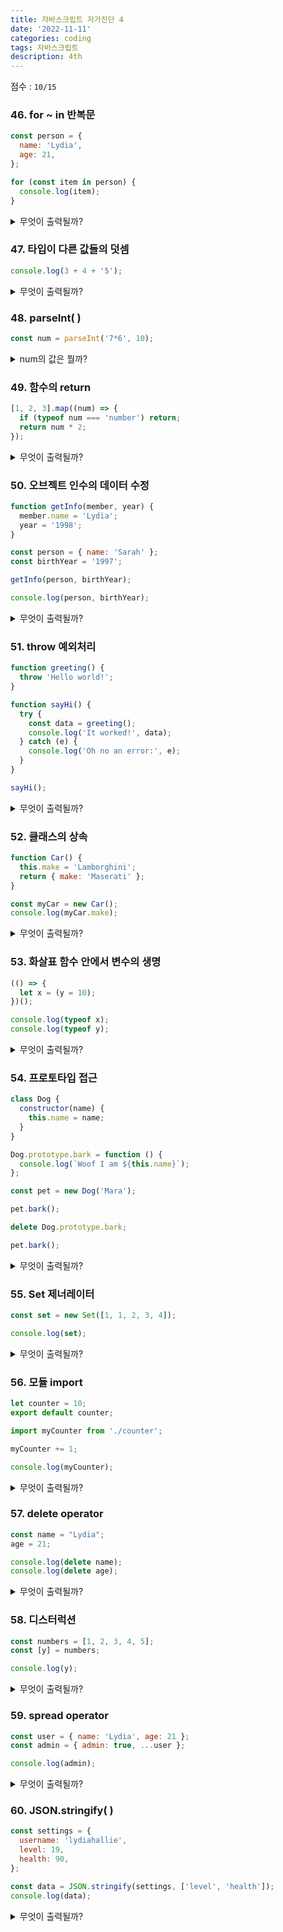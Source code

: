 ```yaml
---
title: 자바스크립트 자가진단 4
date: '2022-11-11'
categories: coding
tags: 자바스크립트
description: 4th
---
```

<HeadingNavigator />

점수 : `10/15`

### 46. for ~ in 반복문
```js
const person = {
  name: 'Lydia',
  age: 21,
};

for (const item in person) {
  console.log(item);
}
```
<details>
  <summary>무엇이 출력될까?</summary>
    <>
    - 내 생각 : `name`, `age`
    - 이유? : 오브젝트의 키만 넘긴다.
    ---
    - 사족 : `Object.keys()`의 내부동작으로 볼 수 있을 것 같다.
    - 오답노트 : - 
    </>
</details>

### 47. 타입이 다른 값들의 덧셈
```js
console.log(3 + 4 + '5');
```
<details>
  <summary>무엇이 출력될까?</summary>
    <>
    - 내 생각 : `"75"`
    - 이유? : 숫자 타입끼리 덧셈이 일어나고, 후에 "5"와 결합하면서 문자로 변형될 것이다.
    ---
    - 사족 : 앞선 문제에서 `숫자+문자`의 우선순위는 문자쪽에 있다는 것을 봤다.
    - 오답노트 : - 
    </>
</details>

### 48. parseInt(  )
```js
const num = parseInt('7*6', 10);
```
<details>
  <summary>num의 값은 뭘까?</summary>
    <>
    - 내 생각 : `42`
    - 이유? : `parseInt`는 문자열을 인수로 받아 숫자로 변형시킨다. 두번째 인수는 n진수를 결정한다.
    ---
    - 오답노트 : 정답은 `7`이다. 계산이 처리될 거라 생각했는데, *파싱 단계에서 숫자가 아닌 문자를 만나면 진행을 중지한다*고 한다. 따라서 계산 대상으로 넘겨지는 것은 `7` 뿐이다.
    - 사족 : -
    </>
</details>

### 49. 함수의 return
```js
[1, 2, 3].map((num) => {
  if (typeof num === 'number') return;
  return num * 2;
});
```
<details>
  <summary>무엇이 출력될까?</summary>
    <>
    - 내 생각 : `[3 x empty]`
    - 이유? : 배열의 요소들이 모두 숫자 타입이므로 `return 아무것도없음`이 넘겨진다. 이때 무슨 값으로 들어가냐가 관건인데 앞선 문제에서 봤듯 `empty`로 자리를 메꿀 거라 생각했다. 
    ---
    - 오답노트 : 정답은 `[undefined x 3]`다. 함수는 값을 반환하지 않을 때 `undefined`를 내보낸다.
    - 사족 : `empty`는 배열에 값이 추가돼서 요소 간의 공백이 생길 때 만들어진다.
    </>
</details>

### 50. 오브젝트 인수의 데이터 수정
```js
function getInfo(member, year) {
  member.name = 'Lydia';
  year = '1998';
}

const person = { name: 'Sarah' };
const birthYear = '1997';

getInfo(person, birthYear);

console.log(person, birthYear);
```
<details>
  <summary>무엇이 출력될까?</summary>
    <>
    - 내 생각 : `{name: "Lydia"}, "1997"`
    - 이유? : 함수에 인수로 들어갔을 때 데이터 수정에 어떤 차이가 있는지를 보여준다. 오브젝트의 경우 참조하는 객체에 직접적으로 반영된다. String과 같은 다른 원시값의 경우에 값은 복사본으로 들어가서, 함수 안에서만 변경/유지된다.
    ---
    - 사족 : 인수로 들어갈 때 오브젝트 역시 복사본이지만, 이는 값복사가 아닌 참조의 복사다. 같은 주소를 가리키므로 한쪽에서의 수정이 다른 쪽에 영향을 준다.
    - 오답노트 : - 
    </>
</details>

### 51. throw 예외처리
```js
function greeting() {
  throw 'Hello world!';
}

function sayHi() {
  try {
    const data = greeting();
    console.log('It worked!', data);
  } catch (e) {
    console.log('Oh no an error:', e);
  }
}

sayHi();
```
<details>
  <summary>무엇이 출력될까?</summary>
    <>
    - 내 생각 : `"It worked! Hello world!"`
    - 이유? : try 안에서 greeting()을 실행했고, 성공하여 빠져나간다.
    ---
    - 오답노트 : `throw`는 예외처리 계의 `return`이다. `throw`가 던져지는 즉시 예외처리, `catch`문으로 빠져나간다. 인수로는 이 `throw`를 리턴한 값이 전해진다. `"Oh no an error: Hello world!"`가 출력된다.
    - 사족 : -
    </>
</details>

### 52. 클래스의 상속
```js
function Car() {
  this.make = 'Lamborghini';
  return { make: 'Maserati' };
}

const myCar = new Car();
console.log(myCar.make);
```
<details>
  <summary>무엇이 출력될까?</summary>
    <>
    - 내 생각 : `Lamborghini`
    - 이유? : 생성자에 걸어놓은 `this.make`가 우선할 것 같다.
    ---
    - 오답노트 : `Maserati`를 출력한다. 속성을 리턴할 때, 값은 생성자에 걸어둔 값이 아닌 리턴하는 값과 같다고 한다. 값이 겹칠 때 `return`이 우선한다.
    - 사족 : -
    </>
</details>

### 53. 화살표 함수 안에서 변수의 생명
```js
(() => {
  let x = (y = 10);
})();

console.log(typeof x);
console.log(typeof y);
```
<details>
  <summary>무엇이 출력될까?</summary>
    <>
    - 내 생각 : `"undefined"`, `"number"`
    - 이유? : 함수 바깥에서 `let x`는 알 수 없다. y는 변수명이 없이 쓰였고, 이는 자바스크립트에서 `globalThis.y`로 임의 선언되기 때문에 밖에서도 읽을 수 있다.
    ---
    - 사족 : -
    - 오답노트 : -
    </>
</details>

### 54. 프로토타입 접근
```js
class Dog {
  constructor(name) {
    this.name = name;
  }
}

Dog.prototype.bark = function () {
  console.log(`Woof I am ${this.name}`);
};

const pet = new Dog('Mara');

pet.bark();

delete Dog.prototype.bark;

pet.bark();
```
<details>
  <summary>무엇이 출력될까?</summary>
    <>
    - 내 생각 : `"Woof I am Mara"`, `typeError`
    - 이유? : 부모클래스 Dog의 프로토타입에 `bark()` 메써드가 추가되었고 인스턴스인 pet은 그를 위임받는다. 프로토타입이 삭제된 후에는 함수가 아닌 것을 함수처럼 실행하려 했기 때문에 `typeError` 오류를 던진다.
    ---
    - 사족 : 클래스도 객체다. `delete`를 사용해 프로토타입을 삭제할 수 있다.
    - 오답노트 : - 
    </>
</details>

### 55. Set 제너레이터
```js
const set = new Set([1, 1, 2, 3, 4]);

console.log(set);
```
<details>
  <summary>무엇이 출력될까?</summary>
    <>
    - 내 생각 : `{1, 2, 3, 4}`
    - 이유? : Set 제너레이터는 중복값을 없앤 객체를 반환한다.
    ---
    - 사족 : 다시 배열로 만들 때 `spread operator` 또는 `Array.from()` 활용할 수 있다. [...set]
    - 오답노트 : - 
    </>
</details>

### 56. 모듈 import
```js counter.js
let counter = 10;
export default counter;
```
```js index.js
import myCounter from './counter';

myCounter += 1;

console.log(myCounter);
```
<details>
  <summary>무엇이 출력될까?</summary>
    <>
    - 내 생각 : `11`
    - 이유? : `defalut`로 내보낸 값 `counter`를 `myCounter`로 이름붙여 가져왔다. 이 값은 10이었으므로 1을 증가시키면 11이 된다.
    ---
    - 오답노트 : 정답은 `Error`다. import된 모듈은 `read-only`라고 한다..
    - 사족 : -
    </>
</details>

### 57. delete operator
```js
const name = "Lydia";
age = 21;

console.log(delete name);
console.log(delete age);
```
<details>
  <summary>무엇이 출력될까?</summary>
    <>
    - 내 생각 : `false`, `true`
    - 이유? : 임의로 선언된 age는 `globalThis.age`, 즉 전역객체의 프로퍼티로 들어간다. `delete` 오퍼레이터는 객체의 속성을 제거하는 연산자다.  
    `const` 변수는 지울 수 없다.
    ---
    - 사족 : `const` 뿐만 아니라 모든 변수는(`var`, `let`) `delete` 연산자를 사용해서 삭제할 수 없다고 한다. `var age = 20`이 `globalThis.age = 20`과 같은 효과라고 해도 말이다.
    - 오답노트 : - 
    </>
</details>

### 58. 디스터럭션
```js
const numbers = [1, 2, 3, 4, 5];
const [y] = numbers;

console.log(y);
```
<details>
  <summary>무엇이 출력될까?</summary>
    <>
    - 내 생각 : `1`
    - 이유? : 디스트럭션 원칙이 적용돼 배열 내부의 요소와 조응한다. 첫번째 요소가 출력된다.
    ---
    - 사족 : -
    - 오답노트 : - 
    </>
</details>

### 59. spread operator
```js
const user = { name: 'Lydia', age: 21 };
const admin = { admin: true, ...user };

console.log(admin);
```
<details>
  <summary>무엇이 출력될까?</summary>
    <>
    - 내 생각 : `{ admin: true, name: "Lydia", age: 21 }`
    - 이유? : `spread operator`를 사용해 user의 값을 가져와 복사=풀어놨다.
    ---
    - 사족 : -
    - 오답노트 : - 
    </>
</details>

### 60. JSON.stringify(  )
```js
const settings = {
  username: 'lydiahallie',
  level: 19,
  health: 90,
};

const data = JSON.stringify(settings, ['level', 'health']);
console.log(data);
```
<details>
  <summary>무엇이 출력될까?</summary>
    <>
    - 내 생각 : `"{"level": 19, "health": 90}"`
    - 이유? : 객체를 제이슨화했다. 두번째 인수는 일종의 필터링 역할을 하여 조건을 충족하는 프로퍼티만 반환하게 한다.
    ---
    - 사족 : 두번째 인자 자리를 `replacer`라고 부르며, 배열 또는 함수가 올 수 있다. 함수일 경우 함수의 리턴값이 키로 사용된다.
    - 오답노트 : - 
    </>
</details>